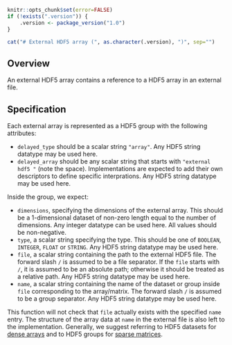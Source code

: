 ```r
knitr::opts_chunk$set(error=FALSE)
if (!exists(".version")) {
    .version <- package_version("1.0")
}
```

```r
cat("# External HDF5 array (", as.character(.version), ")", sep="")
```

## Overview

An external HDF5 array contains a reference to a HDF5 array in an external file.

## Specification

Each external array is represented as a HDF5 group with the following attributes:

- `delayed_type` should be a scalar string `"array"`.
  Any HDF5 string datatype may be used here.
- `delayed_array` should be any scalar string that starts with `"external hdf5 "` (note the space).
  Implementations are expected to add their own descriptors to define specific interprations.
  Any HDF5 string datatype may be used here.

Inside the group, we expect:

- `dimensions`, specifying the dimensions of the external array.
  This should be a 1-dimensional dataset of non-zero length equal to the number of dimensions.
  Any integer datatype can be used here.
  All values should be non-negative.
- `type`, a scalar string specifying the type.
  This should be one of `BOOLEAN`, `INTEGER`, `FLOAT` or `STRING`.
  Any HDF5 string datatype may be used here.
- `file`, a scalar string containing the path to the external HDF5 file.
  The forward slash `/` is assumed to be a file separator.
  If the `file` starts with `/`, it is assumed to be an absolute path; otherwise it should be treated as a relative path.
  Any HDF5 string datatype may be used here.
- `name`, a scalar string containing the name of the dataset or group inside `file` corresponding to the array/matrix. 
  The forward slash `/` is assumed to be a group separator.
  Any HDF5 string datatype may be used here.

This function will not check that `file` actually exists with the specified `name` entry.
The structure of the array data at `name` in the external file is also left to the implementation.
Generally, we suggest referring to HDF5 datasets for [dense arrays](../dense_array) and to HDF5 groups for [sparse matrices](../sparse_matrix).
